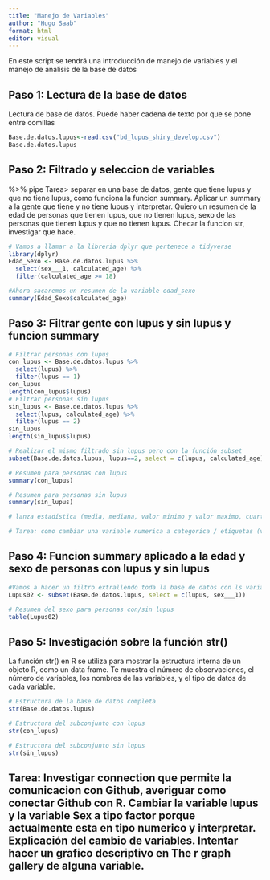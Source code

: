 ---
title: "Manejo de Variables"
author: "Hugo Saab"
format: html
editor: visual
---

En este script se tendrá una introducción de manejo de variables y el manejo de analisis de la base de datos

## Paso 1: Lectura de la base de datos

Lectura de base de datos. Puede haber cadena de texto por que se pone entre comillas

```{r Lectura d ela base de datos}
Base.de.datos.lupus<-read.csv("bd_lupus_shiny_develop.csv") 
Base.de.datos.lupus
```

## Paso 2: Filtrado y seleccion de variables

%\>% pipe Tarea\> separar en una base de datos, gente que tiene lupus y que no tiene lupus, como funciona la funcion summary. Aplicar un summary a la gente que tiene y no tiene lupus y interpretar. Quiero un resumen de la edad de personas que tienen lupus, que no tienen lupus, sexo de las personas que tienen lupus y que no tienen lupus. Checar la funcion str, investigar que hace.

```{r Filtrado con dplyr}
# Vamos a llamar a la libreria dplyr que pertenece a tidyverse
library(dplyr)
Edad_Sexo <- Base.de.datos.lupus %>%
  select(sex___1, calculated_age) %>%
  filter(calculated_age >= 18)

#Ahora sacaremos un resumen de la variable edad_sexo
summary(Edad_Sexo$calculated_age)
```

## Paso 3: Filtrar gente con lupus y sin lupus y funcion summary

```{r}
# Filtrar personas con lupus
con_lupus <- Base.de.datos.lupus %>%
  select(lupus) %>%
  filter(lupus == 1)
con_lupus
length(con_lupus$lupus)
# Filtrar personas sin lupus
sin_lupus <- Base.de.datos.lupus %>%
  select(lupus, calculated_age) %>%
  filter(lupus == 2)
sin_lupus
length(sin_lupus$lupus)  

# Realizar el mismo filtrado sin lupus pero con la función subset
subset(Base.de.datos.lupus, lupus==2, select = c(lupus, calculated_age))

# Resumen para personas con lupus
summary(con_lupus)

# Resumen para personas sin lupus
summary(sin_lupus)

# lanza estadística (media, mediana, valor minimo y valor maximo, cuartiles en orden)

# Tarea: como cambiar una variable numerica a categorica / etiquetas (variables factor)
```

## Paso 4: Funcion summary aplicado a la edad y sexo de personas con lupus y sin lupus

```{r}
#Vamos a hacer un filtro extrallendo toda la base de datos con ls variables: sex_1 y lupus
Lupus02 <- subset(Base.de.datos.lupus, select = c(lupus, sex___1))

# Resumen del sexo para personas con/sin lupus
table(Lupus02)
```

## Paso 5: Investigación sobre la función str()

La función str() en R se utiliza para mostrar la estructura interna de un objeto R, como un data frame. Te muestra el número de observaciones, el número de variables, los nombres de las variables, y el tipo de datos de cada variable.

```{r}
# Estructura de la base de datos completa
str(Base.de.datos.lupus)

# Estructura del subconjunto con lupus
str(con_lupus)

# Estructura del subconjunto sin lupus
str(sin_lupus)
```

## Tarea: Investigar connection que permite la comunicacion con Github, averiguar como conectar Github con R. Cambiar la variable lupus y la variable Sex a tipo factor porque actualmente esta en tipo numerico y interpretar. Explicación del cambio de variables. Intentar hacer un grafico descriptivo en The r graph gallery de alguna variable.
